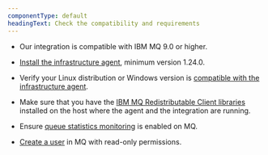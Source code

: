 ```yaml
---
componentType: default
headingText: Check the compatibility and requirements
---
```


* Our integration is compatible with IBM MQ 9.0 or higher.

* [Install the infrastructure agent](/docs/infrastructure/install-infrastructure-agent/get-started/install-infrastructure-agent-new-relic), minimum version 1.24.0.

* Verify your Linux distribution or Windows version is [compatible with the infrastructure agent](/docs/infrastructure/new-relic-infrastructure/getting-started/compatibility-requirements-new-relic-infrastructure#operating-systems).

* Make sure that you have the [IBM MQ Redistributable Client libraries](https://public.dhe.ibm.com/ibmdl/export/pub/software/websphere/messaging/mqdev/redist/) installed on the host where the agent and the integration are running.

* Ensure [queue statistics monitoring](https://www.ibm.com/docs/en/capmp/8.1.4?topic=monitoring-enabling-queue-statistics-queue-manager-mq) is enabled on MQ.

* [Create a user](https://www.ibm.com/docs/en/mq-appliance/9.1?topic=commands-usercreate-create-user) in MQ with read-only permissions.